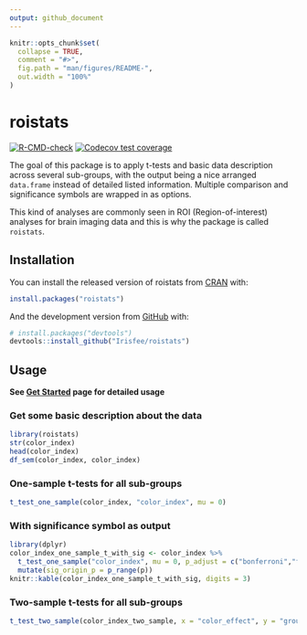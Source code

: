 ```yaml
---
output: github_document
---
```


<!-- README.md is generated from README.Rmd. Please edit that file -->

```r
knitr::opts_chunk$set(
  collapse = TRUE,
  comment = "#>",
  fig.path = "man/figures/README-",
  out.width = "100%"
)
```

# roistats

<!-- badges: start -->
[![R-CMD-check](https://github.com/Irisfee/roistats/workflows/R-CMD-check/badge.svg)](https://github.com/Irisfee/roistats/actions)
[![Codecov test coverage](https://codecov.io/gh/Irisfee/roistats/branch/main/graph/badge.svg)](https://codecov.io/gh/Irisfee/roistats?branch=main)
<!-- badges: end -->

The goal of this package is to apply t-tests and basic data description across several sub-groups, with the output being a nice arranged `data.frame` instead of detailed listed information. Multiple comparison and significance symbols are wrapped in as options. 

This kind of analyses are commonly seen in ROI (Region-of-interest) analyses for brain imaging data and this is why the package is called `roistats`.

## Installation

You can install the released version of roistats from [CRAN](https://CRAN.R-project.org) with:

``` r
install.packages("roistats")
```

And the development version from [GitHub](https://github.com/) with:

``` r
# install.packages("devtools")
devtools::install_github("Irisfee/roistats")
```

## Usage

**See [Get Started](https://irisfee.github.io/roistats/articles/get_started.html) page for detailed usage**

### Get some basic description about the data
```r
library(roistats)
str(color_index)
head(color_index)
df_sem(color_index, color_index) 
```

### One-sample t-tests for all sub-groups

```r
t_test_one_sample(color_index, "color_index", mu = 0)
```

### With significance symbol as output

```r
library(dplyr)
color_index_one_sample_t_with_sig <- color_index %>% 
  t_test_one_sample("color_index", mu = 0, p_adjust = c("bonferroni","fdr")) %>% 
  mutate(sig_origin_p = p_range(p))
knitr::kable(color_index_one_sample_t_with_sig, digits = 3)
```

### Two-sample t-tests for all sub-groups

```r
t_test_two_sample(color_index_two_sample, x = "color_effect", y = "group", paired = TRUE)
```
